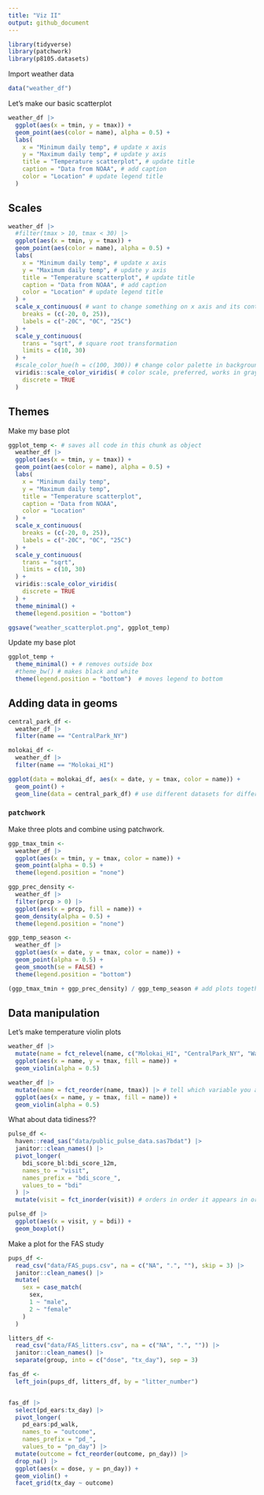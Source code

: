 ```yaml
---
title: "Viz II"
output: github_document
---
```


```r
library(tidyverse)
library(patchwork)
library(p8105.datasets)
```

Import weather data 

```r
data("weather_df")
```


Let's make our basic scatterplot
```r
weather_df |> 
  ggplot(aes(x = tmin, y = tmax)) +
  geom_point(aes(color = name), alpha = 0.5) +
  labs(
    x = "Minimum daily temp", # update x axis
    y = "Maximum daily temp", # update y axis
    title = "Temperature scatterplot", # update title
    caption = "Data from NOAA", # add caption
    color = "Location" # update legend title 
  )
```


## Scales 

```r
weather_df |> 
  #filter(tmax > 10, tmax < 30) |> 
  ggplot(aes(x = tmin, y = tmax)) +
  geom_point(aes(color = name), alpha = 0.5) +
  labs(
    x = "Minimum daily temp", # update x axis
    y = "Maximum daily temp", # update y axis
    title = "Temperature scatterplot", # update title
    caption = "Data from NOAA", # add caption
    color = "Location" # update legend title 
  ) +
  scale_x_continuous( # want to change something on x axis and its continuous
    breaks = (c(-20, 0, 25)), 
    labels = c("-20C", "0C", "25C")
  ) +
  scale_y_continuous(
    trans = "sqrt", # square root transformation
    limits = c(10, 30)
  ) +
  #scale_color_hue(h = c(100, 300)) # change color palette in background, but don't do this! 
  viridis::scale_color_viridis( # color scale, preferred, works in grayscale and for color blindness
    discrete = TRUE 
  )
```


## Themes

Make my base plot 

```r
ggplot_temp <- # saves all code in this chunk as object 
  weather_df |> 
  ggplot(aes(x = tmin, y = tmax)) +
  geom_point(aes(color = name), alpha = 0.5) +
  labs(
    x = "Minimum daily temp", 
    y = "Maximum daily temp", 
    title = "Temperature scatterplot", 
    caption = "Data from NOAA", 
    color = "Location" 
  ) +
  scale_x_continuous( 
    breaks = (c(-20, 0, 25)), 
    labels = c("-20C", "0C", "25C")
  ) +
  scale_y_continuous(
    trans = "sqrt", 
    limits = c(10, 30)
  ) +
  viridis::scale_color_viridis( 
    discrete = TRUE 
  ) +
  theme_minimal() +
  theme(legend.position = "bottom")

ggsave("weather_scatterplot.png", ggplot_temp)
```

Update my base plot

```r
ggplot_temp +
  theme_minimal() + # removes outside box 
  #theme_bw() # makes black and white
  theme(legend.position = "bottom")  # moves legend to bottom
```


## Adding data in geoms

```r
central_park_df <-
  weather_df |> 
  filter(name == "CentralPark_NY")

molokai_df <-
  weather_df |> 
  filter(name == "Molokai_HI")

ggplot(data = molokai_df, aes(x = date, y = tmax, color = name)) +
  geom_point() +
  geom_line(data = central_park_df) # use different datasets for different parts of plot 
```


### `patchwork`

Make three plots and combine using patchwork.

```r
ggp_tmax_tmin <-
  weather_df |> 
  ggplot(aes(x = tmin, y = tmax, color = name)) +
  geom_point(alpha = 0.5) +
  theme(legend.position = "none")

ggp_prec_density <-
  weather_df |> 
  filter(prcp > 0) |> 
  ggplot(aes(x = prcp, fill = name)) +
  geom_density(alpha = 0.5) +
  theme(legend.position = "none")

ggp_temp_season <-
  weather_df |> 
  ggplot(aes(x = date, y = tmax, color = name)) +
  geom_point(alpha = 0.5) +
  geom_smooth(se = FALSE) +
  theme(legend.position = "bottom")

(ggp_tmax_tmin + ggp_prec_density) / ggp_temp_season # add plots together 
```


## Data manipulation

Let's make temperature violin plots

```r
weather_df |> 
  mutate(name = fct_relevel(name, c("Molokai_HI", "CentralPark_NY", "Waterhole_WA"))) |> # releveling factor variable, giving variables these levels, telling specific order it should be in e.g. Molokai = 1, CentralPark = 2, Waterhole = 3
  ggplot(aes(x = name, y = tmax, fill = name)) +
  geom_violin(alpha = 0.5)
```



```r
weather_df |> 
  mutate(name = fct_reorder(name, tmax)) |> # tell which variable you are reordering and tell it which thing you are reordering with respect to 
  ggplot(aes(x = name, y = tmax, fill = name)) +
  geom_violin(alpha = 0.5)
```


What about data tidiness??

```r
pulse_df <-
  haven::read_sas("data/public_pulse_data.sas7bdat") |> 
  janitor::clean_names() |> 
  pivot_longer(
    bdi_score_bl:bdi_score_12m, 
    names_to = "visit",
    names_prefix = "bdi_score_",
    values_to = "bdi"
  ) |> 
  mutate(visit = fct_inorder(visit)) # orders in order it appears in original dataset 

pulse_df |> 
  ggplot(aes(x = visit, y = bdi)) +
  geom_boxplot()
```


Make a plot for the FAS study

```r
pups_df <-
  read_csv("data/FAS_pups.csv", na = c("NA", ".", ""), skip = 3) |> 
  janitor::clean_names() |> 
  mutate(
    sex = case_match(
      sex, 
      1 ~ "male", 
      2 ~ "female"
    )
  )

litters_df <-
  read_csv("data/FAS_litters.csv", na = c("NA", ".", "")) |> 
  janitor::clean_names() |> 
  separate(group, into = c("dose", "tx_day"), sep = 3)

fas_df <-
  left_join(pups_df, litters_df, by = "litter_number")


fas_df |> 
  select(pd_ears:tx_day) |> 
  pivot_longer(
    pd_ears:pd_walk, 
    names_to = "outcome", 
    names_prefix = "pd_", 
    values_to = "pn_day") |> 
  mutate(outcome = fct_reorder(outcome, pn_day)) |> 
  drop_na() |> 
  ggplot(aes(x = dose, y = pn_day)) +
  geom_violin() +
  facet_grid(tx_day ~ outcome)
```

